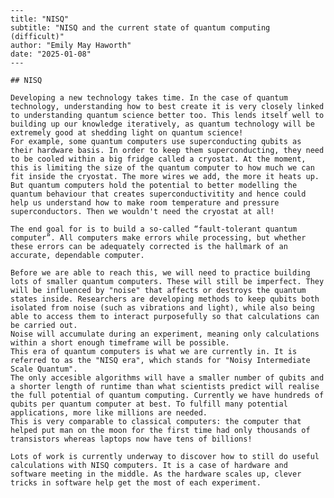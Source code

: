 ```
---
title: "NISQ"
subtitle: "NISQ and the current state of quantum computing (difficult)"
author: "Emily May Haworth"
date: "2025-01-08"
---

## NISQ

Developing a new technology takes time. In the case of quantum technology, understanding how to best create it is very closely linked to understanding quantum science better too. This lends itself well to building up our knowledge iteratively, as quantum technology will be extremely good at shedding light on quantum science!
For example, some quantum computers use superconducting qubits as their hardware basis. In order to keep them superconducting, they need to be cooled within a big fridge called a cryostat. At the moment, this is limiting the size of the quantum computer to how much we can fit inside the cryostat. The more wires we add, the more it heats up.
But quantum computers hold the potential to better modelling the quantum behaviour that creates superconductivitity and hence could help us understand how to make room temperature and pressure superconductors. Then we wouldn't need the cryostat at all!

The end goal for is to build a so-called “fault-tolerant quantum computer”. All computers make errors while processing, but whether these errors can be adequately corrected is the hallmark of an accurate, dependable computer.

Before we are able to reach this, we will need to practice building lots of smaller quantum computers. These will still be imperfect. They will be influenced by "noise" that affects or destroys the quantum states inside. Researchers are developing methods to keep qubits both isolated from noise (such as vibrations and light), while also being able to access them to interact purposefully so that calculations can be carried out.
Noise will accumulate during an experiment, meaning only calculations within a short enough timeframe will be possible.
This era of quantum computers is what we are currently in. It is referred to as the "NISQ era", which stands for "Noisy Intermediate Scale Quantum".
The only accesible algorithms will have a smaller number of qubits and a shorter length of runtime than what scientists predict will realise the full potential of quantum computing. Currently we have hundreds of qubits per quantum computer at best. To fulfill many potential applications, more like millions are needed.
This is very comparable to classical computers: the computer that helped put man on the moon for the first time had only thousands of transistors whereas laptops now have tens of billions!

Lots of work is currently underway to discover how to still do useful calculations with NISQ computers. It is a case of hardware and software meeting in the middle. As the hardware scales up, clever tricks in software help get the most of each experiment.

```
